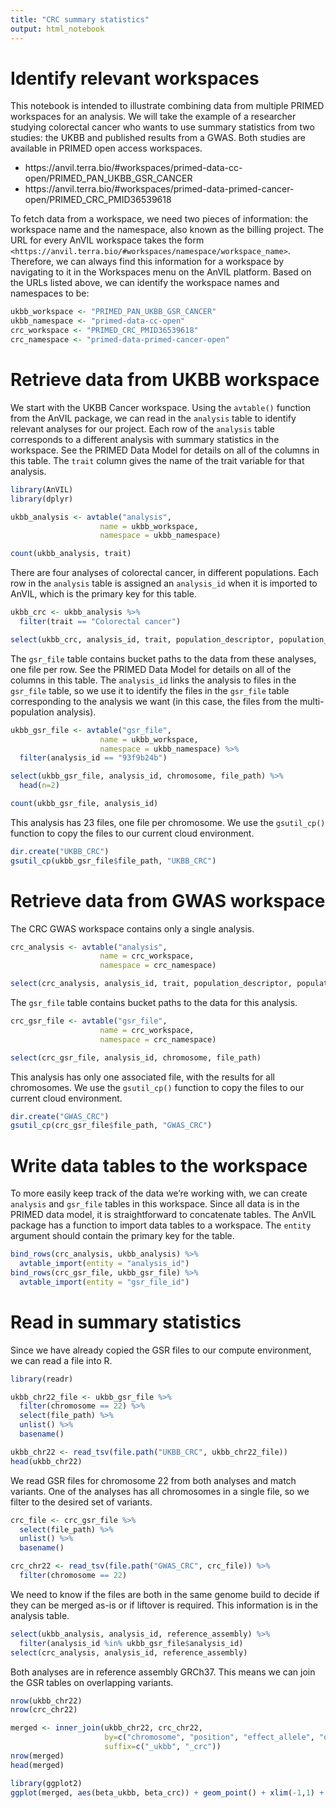 ```yaml
---
title: "CRC summary statistics"
output: html_notebook
---
```


# Identify relevant workspaces

This notebook is intended to illustrate combining data from multiple PRIMED 
workspaces for an analysis. We will take the example of a researcher studying
colorectal cancer who wants to use summary statistics from two studies: the
UKBB and published results from a GWAS. Both studies are available in PRIMED
open access workspaces.

- https://anvil.terra.bio/#workspaces/primed-data-cc-open/PRIMED_PAN_UKBB_GSR_CANCER
- https://anvil.terra.bio/#workspaces/primed-data-primed-cancer-open/PRIMED_CRC_PMID36539618

To fetch data from a workspace, we need two pieces of information: the workspace name and the namespace, also known as the billing project. The URL for every AnVIL workspace takes the form `<https://anvil.terra.bio/#workspaces/namespace/workspace_name>`. Therefore, we can always find this information for a workspace by navigating to it in the Workspaces menu on the AnVIL platform. Based on the URLs listed above, we can identify the workspace names and namespaces to be: 

```r
ukbb_workspace <- "PRIMED_PAN_UKBB_GSR_CANCER"
ukbb_namespace <- "primed-data-cc-open"
crc_workspace <- "PRIMED_CRC_PMID36539618"
crc_namespace <- "primed-data-primed-cancer-open"
```

# Retrieve data from UKBB workspace

We start with the UKBB Cancer workspace. Using the `avtable()` function from the AnVIL package, we can read in the `analysis` table to identify relevant analyses for our project. Each row of the `analysis` table corresponds to a different analysis with summary statistics in the workspace. See the PRIMED Data Model for details on all of the columns in this table. The `trait` column gives the name of the trait variable for that analysis. 

```r
library(AnVIL)
library(dplyr)

ukbb_analysis <- avtable("analysis", 
                    name = ukbb_workspace,
                    namespace = ukbb_namespace)

count(ukbb_analysis, trait)
```

There are four analyses of colorectal cancer, in different populations. Each row in the `analysis` table is assigned an `analysis_id` when it is imported to AnVIL, which is the primary key for this table. 

```r
ukbb_crc <- ukbb_analysis %>%
  filter(trait == "Colorectal cancer")

select(ukbb_crc, analysis_id, trait, population_descriptor, population_labels)
```

The `gsr_file` table contains bucket paths to the data from these analyses, one file per row. See the PRIMED Data Model for details on all of the columns in this table. The `analysis_id` links the analysis to files in the `gsr_file` table, so we use it to identify the files in the `gsr_file` table corresponding to the analysis we want (in this case, the files from the multi-population analysis).

```r
ukbb_gsr_file <- avtable("gsr_file", 
                    name = ukbb_workspace,
                    namespace = ukbb_namespace) %>%
  filter(analysis_id == "93f9b24b")

select(ukbb_gsr_file, analysis_id, chromosome, file_path) %>%
  head(n=2)

count(ukbb_gsr_file, analysis_id)
```

This analysis has 23 files, one file per chromosome. We use the `gsutil_cp()` function to copy the files to our current cloud environment.

```r
dir.create("UKBB_CRC")
gsutil_cp(ukbb_gsr_file$file_path, "UKBB_CRC")
```


# Retrieve data from GWAS workspace

The CRC GWAS workspace contains only a single analysis.

```r
crc_analysis <- avtable("analysis", 
                    name = crc_workspace,
                    namespace = crc_namespace)

select(crc_analysis, analysis_id, trait, population_descriptor, population_labels)
```

The `gsr_file` table contains bucket paths to the data for this analysis.

```r
crc_gsr_file <- avtable("gsr_file", 
                    name = crc_workspace,
                    namespace = crc_namespace)

select(crc_gsr_file, analysis_id, chromosome, file_path)
```

This analysis has only one associated file, with the results for all chromosomes. We use the `gsutil_cp()` function to copy the files to our current cloud environment.

```r
dir.create("GWAS_CRC")
gsutil_cp(crc_gsr_file$file_path, "GWAS_CRC")
```


# Write data tables to the workspace

To more easily keep track of the data we're working with, we can create 
`analysis` and `gsr_file` tables in this workspace. Since all data is in the
PRIMED data model, it is straightforward to concatenate tables. The AnVIL 
package has a function to import data tables to a workspace. The `entity`
argument should contain the primary key for the table.

```r
bind_rows(crc_analysis, ukbb_analysis) %>%
  avtable_import(entity = "analysis_id")
bind_rows(crc_gsr_file, ukbb_gsr_file) %>%
  avtable_import(entity = "gsr_file_id")
```


# Read in summary statistics

Since we have already copied the GSR files to our compute environment, we can read a file into R.

```r
library(readr)

ukbb_chr22_file <- ukbb_gsr_file %>%
  filter(chromosome == 22) %>%
  select(file_path) %>%
  unlist() %>%
  basename()

ukbb_chr22 <- read_tsv(file.path("UKBB_CRC", ukbb_chr22_file))
head(ukbb_chr22)
```

We read GSR files for chromosome 22 from both analyses and match variants. One of the analyses has 
all chromosomes in a single file, so we filter to the desired set of variants.

```r
crc_file <- crc_gsr_file %>%
  select(file_path) %>%
  unlist() %>%
  basename()

crc_chr22 <- read_tsv(file.path("GWAS_CRC", crc_file)) %>%
  filter(chromosome == 22)
```

We need to know if the files are both in the same genome build to decide if they can
be merged as-is or if liftover is required. This information is in the analysis table.

```r
select(ukbb_analysis, analysis_id, reference_assembly) %>%
  filter(analysis_id %in% ukbb_gsr_file$analysis_id)
select(crc_analysis, analysis_id, reference_assembly)
```

Both analyses are in reference assembly GRCh37. This means we can join the GSR 
tables on overlapping variants.

```r
nrow(ukbb_chr22)
nrow(crc_chr22)
```

```r
merged <- inner_join(ukbb_chr22, crc_chr22, 
                     by=c("chromosome", "position", "effect_allele", "other_allele"), 
                     suffix=c("_ukbb", "_crc"))
nrow(merged)
head(merged)
```

```r
library(ggplot2)
ggplot(merged, aes(beta_ukbb, beta_crc)) + geom_point() + xlim(-1,1) + ylim(-1,1)
```


